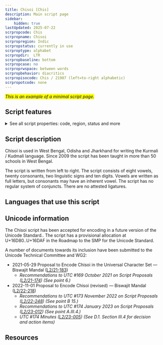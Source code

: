 ```yaml
---
title: Chisoi [Chis]
description: Main script page
sidebar:
    hidden: true
lastUpdated: 2025-07-22
scrpropcode: Chis
scrpropname: Chisoi
scrpropregion: Indic
scrpropstatus: currently in use
scrproptype: alphabet
scrpropdir:  LTR
scrpropbaseline: bottom
scrpropcase: no
scrproprwspace: between words
scrpropbehavior: diacritics
scrpropisocode: Chis / 21987 (left=to-right alphabetic)
scrpropotcode: none
---
```




<span style="background-color:yellow">_This is an example of a minimal script page._</span>

## Script features

<details>
<summary> See all script properties: code, region, status and more</summary>
<ScriptInfo />
</details>

## Script description

Chisoi is used in West Bengal, Odisha and Jharkhand for writing the Kurmali / Kudmali language. Since 2009 the script has been taught in more than 50 schools in West Bengal.

The script is written from left to right. The script consists of eight vowels, twenty consonants, two linguistic signs and ten digits. Vowels are written as full letters, but consonants may have an inherent vowel. The script has no regular system of conjuncts. There are no attested ligatures.

## Languages that use this script

<WsList script="Chis" />

## Unicode information

The Chisoi script has been accepted for encoding in a future version of the Unicode Standard.. The script has a provisional allocation at U+16D80..U+16DAF in the  Roadmap to the SMP for the Unicode Standard.

A number of documents towards its inclusion have been submitted to the Unicode Technical Committee and WG2:
* 2021-05-29 Proposal to Encode Chisoi in the Universal Character Set — Biswajit Mandal ([L2/21-183](http://www.unicode.org/cgi-bin/GetMatchingDocs.pl?L2/21-183))
    * _Recommendations to UTC #169 October 2021 on Script Proposals ([L2/21-174](http://www.unicode.org/L2/L2021/21174-script-adhoc-rept.pdf)) (See point 6.)_
* 2022-11-01 Proposal to Encode Chisoi (revised) — Biswajit Mandal ([L2/22-218](http://www.unicode.org/cgi-bin/GetMatchingDocs.pl?L2/22-218))
    * _Recommendations to UTC #173 November 2022 on Script Proposals ([L2/22-248](https://www.unicode.org/cgi-bin/GetMatchingDocs.pl?L2/22-248)) (See point B 15.)_
    * _Recommendations to UTC #174 January 2023 on Script Proposals ([L2/23-012](https://www.unicode.org/cgi-bin/GetMatchingDocs.pl?L2/23-012)) (See point A.III.4.)_
    * _UTC #174 Minutes ([L2/23-005](http://www.unicode.org/L2/L2023/23005.htm)) (See D.1. Section III.4 for decision and action items)_

## Resources

<ScriptRemoteLinks />

